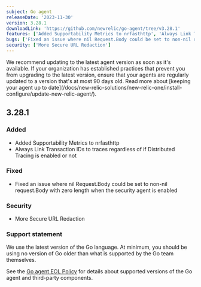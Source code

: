 ```yaml
---
subject: Go agent
releaseDate: '2023-11-30'
version: 3.28.1
downloadLink: 'https://github.com/newrelic/go-agent/tree/v3.28.1'
features: ['Added Supportability Metrics to nrfasthttp', 'Always Link Transaction IDs to traces regardless of if Distributed Tracing is enabled or not']
bugs: ['Fixed an issue where nil Request.Body could be set to non-nil request.Body with zero length when the security agent is enabled']    
security: ['More Secure URL Redaction']
---
```


<Callout variant="important">
We recommend updating to the latest agent version as soon as it's available. If your organization has established practices that prevent you from upgrading to the latest version, ensure that your agents are regularly updated to a version that's at most 90 days old. Read more about [keeping your agent up to date](/docs/new-relic-solutions/new-relic-one/install-configure/update-new-relic-agent/).
</Callout>

## 3.28.1

### Added
* Added Supportability Metrics to nrfasthttp
* Always Link Transaction IDs to traces regardless of if Distributed Tracing is enabled or not

### Fixed
* Fixed an issue where nil Request.Body could be set to non-nil request.Body with zero length when the security agent is enabled

### Security
* More Secure URL Redaction

### Support statement

We use the latest version of the Go language. At minimum, you should be using no version of Go older than what is supported by the Go team themselves.

See the [Go agent EOL Policy](/docs/apm/agents/go-agent/get-started/go-agent-eol-policy) for details about supported versions of the Go agent and third-party components.
